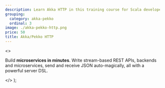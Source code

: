 ```yaml
---
description: Learn Akka HTTP in this training course for Scala developers. Write reactive, stream-based microservices, REST APIs and backends..
grouping:
  category: akka-pekko
  ordinal: 3
image: ./akka-pekko-http.png
price: 50
title: Akka/Pekko HTTP
---
```


  <>
    <p>
      Build <strong>microservices in minutes</strong>. Write stream-based REST
      APIs, backends and microservices, send and receive JSON auto-magically,
      all with a powerful server DSL.
    </p>
  </>
);

